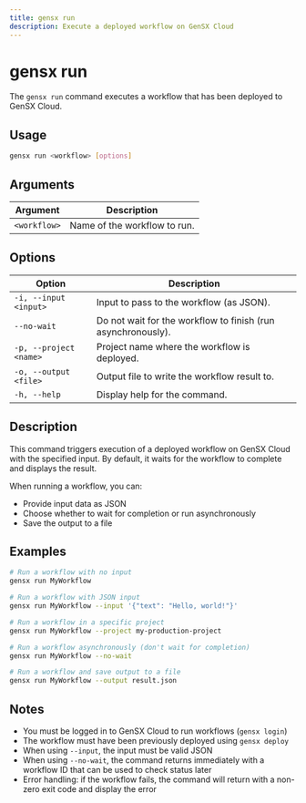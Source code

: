 ```yaml
---
title: gensx run
description: Execute a deployed workflow on GenSX Cloud
---
```


# gensx run

The `gensx run` command executes a workflow that has been deployed to GenSX Cloud.

## Usage

```bash
gensx run <workflow> [options]
```

## Arguments

| Argument     | Description                  |
| ------------ | ---------------------------- |
| `<workflow>` | Name of the workflow to run. |

## Options

| Option                 | Description                                                  |
| ---------------------- | ------------------------------------------------------------ |
| `-i, --input <input>`  | Input to pass to the workflow (as JSON).                     |
| `--no-wait`            | Do not wait for the workflow to finish (run asynchronously). |
| `-p, --project <name>` | Project name where the workflow is deployed.                 |
| `-o, --output <file>`  | Output file to write the workflow result to.                 |
| `-h, --help`           | Display help for the command.                                |

## Description

This command triggers execution of a deployed workflow on GenSX Cloud with the specified input. By default, it waits for the workflow to complete and displays the result.

When running a workflow, you can:

- Provide input data as JSON
- Choose whether to wait for completion or run asynchronously
- Save the output to a file

## Examples

```bash
# Run a workflow with no input
gensx run MyWorkflow

# Run a workflow with JSON input
gensx run MyWorkflow --input '{"text": "Hello, world!"}'

# Run a workflow in a specific project
gensx run MyWorkflow --project my-production-project

# Run a workflow asynchronously (don't wait for completion)
gensx run MyWorkflow --no-wait

# Run a workflow and save output to a file
gensx run MyWorkflow --output result.json
```

## Notes

- You must be logged in to GenSX Cloud to run workflows (`gensx login`)
- The workflow must have been previously deployed using `gensx deploy`
- When using `--input`, the input must be valid JSON
- When using `--no-wait`, the command returns immediately with a workflow ID that can be used to check status later
- Error handling: if the workflow fails, the command will return with a non-zero exit code and display the error
